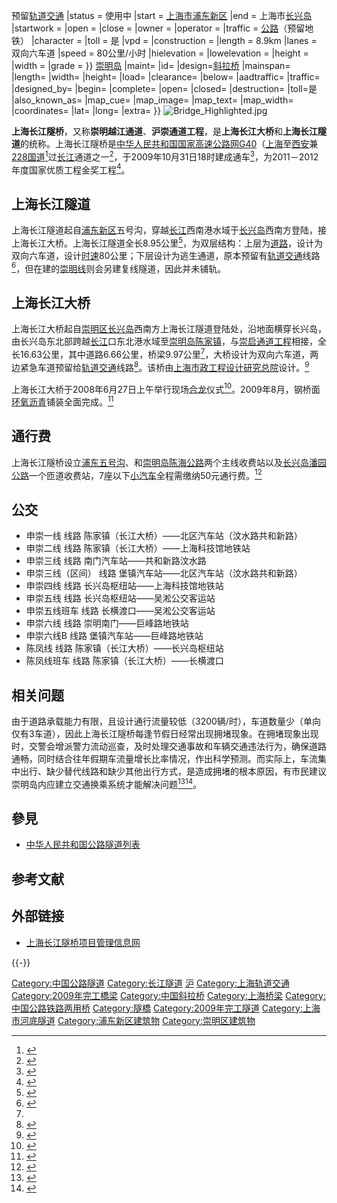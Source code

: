 {{Infobox tunnel
|name         = 上海长江隧道
|image        = Shanghai Yangtze River Tunnel south entrance.JPG
|caption      = 
|location     = [[长江|长江]][[上海|上海]]段
|coordinates  = {{coord|31|19|33|N|121|41|40|E|display=inline,title}}
|route        = {{中国高速公路名|G40}}、{{中国国道名|228}}{{·w}}预留[[上海轨道交通|轨道交通]]
|status       = 使用中
|start        = [[上海市|上海市]][[浦东新区|浦东新区]]
|end          = 上海市[[长兴岛_(上海)|长兴岛]]
|startwork    = 
|open         = 
|close        = 
|owner        = 
|operator     = 
|traffic      = [[公路|公路]]（预留地铁）
|character    = 
|toll         = 是
|vpd          =
|construction = 
|length       = 8.9km
|lanes        = 双向六车道
|speed        = 80公里/小时
|hielevation  =
|lowelevation = 
|height       = 
|width        = 
|grade        =
}}
{{Infobox_Bridge
|bridge_name=上海长江大桥
|native_name=
|image=Shanghai Yangtze River Tunnel and Bridge.jpg
|image_size=256px
|caption=上海长江大桥
|official_name=
|carries={{中国高速公路名|G40}}、{{中国国道名|228}}<br>预留[[上海轨道交通崇明线|轨道交通]]
|crosses=[[长江|长江]]
|locale=[[上海市|上海市]][[长兴岛_(上海)|长兴岛]]{{.w}}[[崇明岛|崇明岛]]
|maint=
|id=
|design=[[斜拉桥|斜拉桥]]
|mainspan=
|length={{convert|9970|m|ft|2}}
|width=
|height=
|load=
|clearance=
|below=
|aadtraffic=
|traffic=
|designed_by=
|begin=
|complete=
|open=
|closed= 
|destruction=
|toll=是
|also_known_as=
|map_cue=
|map_image=
|map_text=
|map_width= 
|coordinates={{coord|31|26|06|N|121|44|39|E|display=inline}}
|lat=
|long=
|extra=
}}
[[File:Bridge_Highlighted.jpg|thumb]]

'''上海长江隧桥'''，又称'''崇明越江通道'''、'''沪崇通道工程'''，是'''上海长江大桥'''和'''上海长江隧道'''的统称。上海长江隧桥是[[中华人民共和国国家高速公路网|中华人民共和国国家高速公路网]][[沪陕高速公路|G40]]（[[上海|上海]]至[[西安|西安]]兼[[228国道|228国道]]<ref>{{cite news|url=http://www.pdtimes.com.cn/html/2014-11/04/content_2_8.htm|title=G228国道上海段选线专项规划公示|work=Pudong Times|date=4 November 2014|accessdate=4 February 2016|archive-date=2018-04-20|archive-url=https://web.archive.org/web/20180420073740/http://www.pdtimes.com.cn/html/2014-11/04/content_2_8.htm|dead-url=no}}</ref>过[[长江|长江]]通道之一<ref>{{Cite web |url=http://www.yangtse.com/gn/200712/t20071225_391429.htm |title=扬子晚报：崇启大桥通过评估 |accessdate=2007-12-25 |archive-date=2008-01-17 |archive-url=https://web.archive.org/web/20080117022949/http://www.yangtse.com/gn/200712/t20071225_391429.htm |dead-url=yes }}</ref>，于2009年10月31日18时建成通车<ref>{{Cite web |url=http://sh.eastday.com/qtmt/20091027/u1a648200.html |title=上海长江隧桥正式向社会开放通车公告 |accessdate=2009-10-27 |archive-date=2020-11-03 |archive-url=https://web.archive.org/web/20201103173607/http://sh.eastday.com/qtmt/20091027/u1a648200.html |dead-url=yes }}</ref>，为2011－2012年度国家优质工程金奖工程<ref>{{Cite web |url=http://news.china.com.cn/live/2012-12/27/content_17913419.htm |title=中铁上海局长江隧桥土建工程获“国家优质工程金质奖” |accessdate=2012-12-28 |archive-date=2016-03-05 |archive-url=https://web.archive.org/web/20160305023718/http://news.china.com.cn/live/2012-12/27/content_17913419.htm |dead-url=no }}</ref>。

== 上海长江隧道 ==
上海长江隧道起自[[浦东新区|浦东新区]]五号沟，穿越[[长江|长江]]西南港水域于[[长兴岛_(上海)|长兴岛]]西南方登陆，接上海长江大桥。上海长江隧道全长8.95公里<ref name="长江隧桥项目简介">{{Cite web |url=http://www.shcjsq.com/prj_xmjs.htm |title=长江隧桥项目简介 |accessdate=2007-12-25 |archive-date=2008-01-11 |archive-url=https://web.archive.org/web/20080111171236/http://www.shcjsq.com/prj_xmjs.htm |dead-url=no }}</ref>，为双层结构：上层为[[道路|道路]]，设计为双向六车道，设计[[时速|时速]]80公里；下层设计为逃生通道，原本预留有[[上海轨道交通|轨道交通]]线路<ref>{{Cite web |url=http://www.chinashunli.com/blog/?p=1510 |title=上海长江隧道试验段工程施工技术 |accessdate=2014-03-28 |archive-date=2014-03-28 |archive-url=https://web.archive.org/web/20140328044535/http://www.chinashunli.com/blog/?p=1510 |dead-url=yes }}</ref>，但在建的[[上海轨道交通崇明线|崇明线]]则会另建复线隧道，因此并未铺轨。

== 上海长江大桥 ==
上海长江大桥起自[[崇明区|崇明区]][[长兴岛_(上海)|长兴岛]]西南方上海长江隧道登陆处，沿地面横穿长兴岛，由长兴岛东北部跨越[[长江|长江]]口东北港水域至[[崇明岛|崇明岛]][[陈家镇_(崇明区)|陈家镇]]，与[[崇启大桥|崇启通道工程]]相接，全长16.63公里，其中道路6.66公里，桥梁9.97公里<ref name="长江隧桥项目简介"/>，大桥设计为双向六车道，两边紧急车道预留给[[上海轨道交通崇明线|轨道交通]]线路<ref>{{Cite web |url=http://web.xwwb.com/wbnews.php?db=2&thisid=114339 |title=新闻午报：上海长江大桥主塔封顶 |accessdate=2007-12-25 |archive-date=2011-07-18 |archive-url=https://web.archive.org/web/20110718133154/http://web.xwwb.com/wbnews.php?db=2&thisid=114339 |dead-url=yes }}</ref>。该桥由[[上海市政工程设计研究总院|上海市政工程设计研究总院]]设计。<ref>{{cite news |title=上海长江大桥即将通车 |url=https://china.huanqiu.com/gallery/9CaKrnQ82SC |accessdate=2021-11-08 |work=环球网 |archive-date=2021-11-08 |archive-url=https://web.archive.org/web/20211108172654/https://china.huanqiu.com/gallery/9CaKrnQ82SC |dead-url=no }}</ref>

上海长江大桥于2008年6月27日上午举行现场[[合龙|合龙]]仪式<ref>{{Cite web |url=http://msn.ynet.com/view.jsp?oid=41244281 |title=上海长江隧桥今日结构贯通 全长为25.5公里 |accessdate=2008-06-27 |archive-date=2008-06-28 |archive-url=https://web.archive.org/web/20080628024002/http://msn.ynet.com/view.jsp?oid=41244281 |dead-url=yes }}</ref>。2009年8月，钢桥面[[环氧|环氧]][[沥青|沥青]]铺装全面完成。<ref>{{cite web | title = 上海长江大桥钢桥面环氧沥青铺装全面完成（原载《文汇报》） | publisher = eastday.com | date = 2009-08-27 | url = http://whb.eastday.com/w/20090827/u1a620990.html | accessdate = 2009-08-27 | language = zh | deadurl = yes | archiveurl = https://web.archive.org/web/20090828013803/http://whb.eastday.com/w/20090827/u1a620990.html | archivedate = 2009-08-28 }}</ref>

== 通行费 ==
上海长江隧桥设立[[浦东五号沟|浦东五号沟]]、和[[崇明岛|崇明岛]][[陈海公路|陈海公路]]两个主线收费站以及[[长兴岛_(上海)|长兴岛]][[潘园公路|潘园公路]]一个匝道收费站，7座以下[[小汽车|小汽车]]全程需缴纳50元通行费。<ref>{{cite web | title = 上海长江隧桥车辆通行费车型分类收费标准表 | publisher = 崇明县陈家镇人民政府 | date = 2009-08-27 | url = http://chenjiazhen.shcm.gov.cn/publish/cjz/bmfw/jtdh/200910142159190163.html | accessdate = 2009-11-01 | language = zh }}{{Dead link|date=2019年1月 |bot=InternetArchiveBot |fix-attempted=yes }}</ref>

== 公交  ==
* 申崇一线 线路 陈家镇（长江大桥）——北区汽车站（汶水路共和新路）
* 申崇二线 线路 陈家镇（长江大桥）——上海科技馆地铁站
* 申崇三线 线路 南门汽车站——共和新路汶水路
* 申崇三线（区间） 线路 堡镇汽车站——北区汽车站（汶水路共和新路）
* 申崇四线 线路 长兴岛枢纽站——上海科技馆地铁站
* 申崇五线 线路 长兴岛枢纽站——吴淞公交客运站
* 申崇五线班车 线路 长横渡口——吴淞公交客运站
* 申崇六线 线路 崇明南门——巨峰路地铁站
* 申崇六线B 线路 堡镇汽车站——巨峰路地铁站
* 陈凤线  线路 陈家镇（长江大桥）——长兴岛枢纽站
* 陈凤线班车  线路 陈家镇（长江大桥）——长横渡口

==相关问题==
由于道路承载能力有限，且设计通行流量较低（3200辆/时），车道数量少（单向仅有3车道），因此上海长江隧桥每逢节假日经常出现拥堵现象。在拥堵现象出现时，交警会增派警力流动巡查，及时处理交通事故和车辆交通违法行为，确保道路通畅，同时结合往年假期车流量增长比率情况，作出科学预测。而实际上，车流集中出行、缺少替代线路和缺少其他出行方式，是造成拥堵的根本原因，有市民建议崇明岛内应建立交通换乘系统才能解决问题<ref>{{cite news |title=长江隧桥“逢节易堵”如何解？减车流不减客流 |url=http://sh.xinhuanet.com/2020-09/30/c_139408376.htm |accessdate=2020-09-30 |work=解放日报 |date=2020-09-30 |archive-date=2020-11-03 |archive-url=https://web.archive.org/web/20201103165317/http://sh.xinhuanet.com/2020-09/30/c_139408376.htm |dead-url=no }}</ref><ref>{{cite news |author1=郁文艳 |author2=荣思嘉 |title=长江隧桥车流今或低于昨日市民从崇明返沪，最好选清晨或晚上 |url=https://tech.sina.com.cn/roll/2020-05-05/doc-iircuyvi1348665.shtml |accessdate=2020-09-30 |work=新闻晨报 |date=2020-05-05 |archive-date=2020-11-03 |archive-url=https://web.archive.org/web/20201103134616/https://tech.sina.com.cn/roll/2020-05-05/doc-iircuyvi1348665.shtml |dead-url=no }}</ref>。

== 參見 ==
* [[中华人民共和国公路隧道列表|中华人民共和国公路隧道列表]]

== 参考文献 ==
{{Reflist|2}}

== 外部链接 ==
* [https://web.archive.org/web/20081119232207/http://www.shcjsq.com/ 上海长江隧桥项目管理信息网]

{{-}}
{{Crossings navbox
|structure = [[长江桥隧列表|桥梁与隧道]]
|place = [[长江|长江]]
|bridge = [[崇启大桥|崇启大桥]]—上海长江隧桥
|bridge signs = {{中国高速公路名|G40}}<br>{{中国国道名|228}}<br>预留[[上海轨道交通|轨道交通]]
|upstream = [[苏通长江公路大桥|苏通长江公路大桥]]
|upstream signs= {{China Expwy Name|G15}}
|downstream = [[东海|东海]]
|downstream signs =
}}
{{上海桥隧}}
{{上海高速公路}}
{{上海国道}}
{{DEFAULTSORT:S}}
[[Category:中国公路隧道|Category:中国公路隧道]]
[[Category:长江隧道|Category:长江隧道]]
[[Category:长江大桥|沪]]
[[Category:上海轨道交通|Category:上海轨道交通]]
[[Category:2009年完工橋梁|Category:2009年完工橋梁]]
[[Category:中国斜拉桥|Category:中国斜拉桥]]
[[Category:上海桥梁|Category:上海桥梁]]
[[Category:中国公路铁路两用桥|Category:中国公路铁路两用桥]]
[[Category:隧橋|Category:隧橋]]
[[Category:2009年完工隧道|Category:2009年完工隧道]]
[[Category:上海市河底隧道|Category:上海市河底隧道]]
[[Category:浦东新区建筑物|Category:浦东新区建筑物]]
[[Category:崇明区建筑物|Category:崇明区建筑物]]